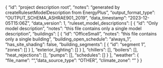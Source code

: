 {
  "id": "project description root",
  "notes": "generated by createRulesetModelDescription from EnergyPlus",
  "output_format_type": "OUTPUT_SCHEMA_ASHRAE901_2019",
  "data_timestamp": "2023-12-05T15:06Z",
  "data_version": 1,
  "ruleset_model_descriptions": [
    {
      "id": "Only model description",
      "notes": "this file contains only a single model description",
      "buildings": [
        {
          "id": "OfficeSmall",
          "notes": "this file contains only a single building",
          "building_open_schedule": "always_1",
          "has_site_shading": false,
          "building_segments": [
            {
              "id": "segment 1",
              "zones": []
            }
          ],
          "exterior_lighting": []
        }
      ],
      "chillers": [],
      "boilers": [],
      "heat_rejections": [],
      "pumps": [],
      "schedules": []
    }
  ],
  "weather": {
    "file_name": "",
    "data_source_type": "OTHER",
    "climate_zone": ""
  }
}